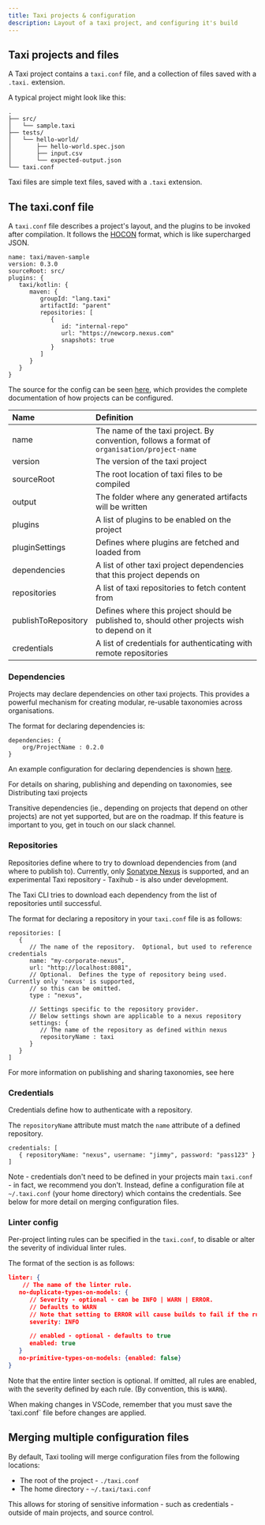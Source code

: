 ```yaml
---
title: Taxi projects & configuration
description: Layout of a taxi project, and configuring it's build
---
```




## Taxi projects and files
A Taxi project contains a `taxi.conf` file, and a collection of files saved with a `.taxi.` extension.

A typical project might look like this:
```text
.
├── src/
│   └── sample.taxi
├── tests/
│   └── hello-world/
│       ├── hello-world.spec.json
│       ├── input.csv
│       └── expected-output.json
└── taxi.conf
```

Taxi files are simple text files, saved with a `.taxi` extension.

## The taxi.conf file
A `taxi.conf` file describes a project's layout, and the plugins to be invoked after compilation.  It follows the [HOCON](https://github.com/lightbend/config/blob/master/HOCON.md#hocon-human-optimized-config-object-notation) format, which is like supercharged JSON.

```text
name: taxi/maven-sample
version: 0.3.0
sourceRoot: src/
plugins: {
   taxi/kotlin: {
      maven: {
         groupId: "lang.taxi"
         artifactId: "parent"
         repositories: [
            {
               id: "internal-repo"
               url: "https://newcorp.nexus.com"
               snapshots: true
            }
         ]
      }
   }
}

```

The source for the config can be seen [here](https://gitlab.com/taxi-lang/taxi-lang/-/blob/develop/core-types/src/main/java/lang/taxi/packages/TaxiPackageProject.kt),
which provides the complete documentation of how projects can be configured.

| Name | Definition  |
| :--- | :--- |
| name | The name of the taxi project.  By convention, follows a format of `organisation/project-name` |
| version | The version of the taxi project |
| sourceRoot | The root location of taxi files to be compiled |
| output | The folder where any generated artifacts will be written |
| plugins | A list of <Link to="../../plugins/README">plugins</Link> to be enabled on the project |
| pluginSettings | Defines where plugins are fetched and loaded from |
| dependencies | A list of other taxi project dependencies that this project depends on |
| repositories | A list of taxi repositories to fetch content from |
| publishToRepository | Defines where this project should be published to, should other projects wish to depend on it |
| credentials | A list of credentials for authenticating with remote repositories

### Dependencies

Projects may declare dependencies on other taxi projects.  This provides a powerful mechanism for creating modular, re-usable taxonomies across organisations.

The format for declaring dependencies is:

```text
dependencies: {
    org/ProjectName : 0.2.0
}
```

An example configuration for declaring dependencies is
shown [here](https://gitlab.com/taxi-lang/taxi-lang/-/blob/develop/package-importer/src/test/resources/testRepo/taxi/lang.taxi.Dummy/0.2.0/taxi.conf).

For details on sharing, publishing and depending on taxonomies, see <Link to="../devtools/distributing-taxi-projects.mdx">Distributing taxi projects</Link>

<Discourage>
   Transitive dependencies (ie., depending on projects that depend on other projects) are not yet supported, but are on
   the roadmap. If this feature is important to you, get in touch on our slack channel.
</Discourage>

### Repositories
Repositories define where to try to download dependencies from (and where to publish to).  Currently, only [Sonatype Nexus](https://www.sonatype.com/nexus/repository-oss) is supported,
and an experimental Taxi repository - <Link to="../devtools/taxi-hub">Taxihub</Link> - is also under development.

The Taxi CLI tries to download each dependency from the list of repositories until successful.

The format for declaring a repository in your `taxi.conf` file is as follows:

```
repositories: [
   {
      // The name of the repository.  Optional, but used to reference credentials
      name: "my-corporate-nexus",
      url: "http://localhost:8081",
      // Optional.  Defines the type of repository being used.  Currently only 'nexus' is supported,
      // so this can be omitted.
      type : "nexus",

      // Settings specific to the repository provider.
      // Below settings shown are applicable to a nexus repository
      settings: {
         // The name of the repository as defined within nexus
         repositoryName : taxi
      }
   }
]
```

For more information on publishing and sharing taxonomies, see <Link to="../devtools/distributing-taxi-projects">here</Link>

### Credentials
Credentials define how to authenticate with a repository.

The `repositoryName` attribute must match the `name` attribute of a defined repository.
```
credentials: [
   { repositoryName: "nexus", username: "jimmy", password: "pass123" }
]
```

Note - credentials don't need to be defined in your projects main `taxi.conf` - in fact, we recommend you don't.
Instead, define a configuration file at  `~/.taxi.conf` (your home directory) which contains the credentials.  See below for
more detail on merging configuration files.

### Linter config

Per-project linting rules can be specified in the `taxi.conf`, to disable or alter the severity of individual linter rules.

The format of the section is as follows:

```json
linter: {
    // The name of the linter rule.
   no-duplicate-types-on-models: {
      // Severity - optional - can be INFO | WARN | ERROR.
      // Defaults to WARN
      // Note that setting to ERROR will cause builds to fail if the rule is violated
      severity: INFO

      // enabled - optional - defaults to true
      enabled: true
   }
   no-primitive-types-on-models: {enabled: false}
}
```
Note that the entire linter section is optional.  If omitted, all rules are enabled, with the severity defined by each rule.  (By convention, this is `WARN`).

<Discourage>
   When making changes in VSCode, remember that you must save the `taxi.conf` file before changes are applied.
</Discourage>

## Merging multiple configuration files
By default, Taxi tooling will merge configuration files from the following locations:

 * The root of the project - `./taxi.conf`
 * The home directory - `~/.taxi/taxi.conf`

This allows for storing of sensitive information - such as credentials - outside of main projects, and source control.
